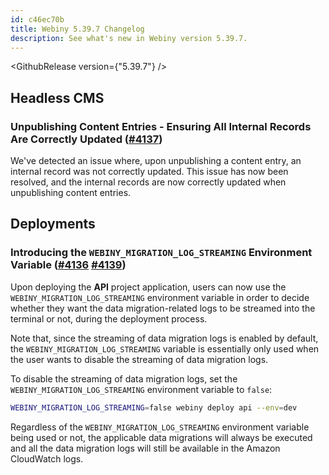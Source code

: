 ```yaml
---
id: c46ec70b
title: Webiny 5.39.7 Changelog
description: See what's new in Webiny version 5.39.7.
---
```



<GithubRelease version={"5.39.7"} />

## Headless CMS

### Unpublishing Content Entries - Ensuring All Internal Records Are Correctly Updated ([#4137](https://github.com/webiny/webiny-js/pull/4137))

We've detected an issue where, upon unpublishing a content entry, an internal record was not correctly updated. This issue has now been resolved, and the internal records are now correctly updated when unpublishing content entries.

## Deployments

### Introducing the `WEBINY_MIGRATION_LOG_STREAMING` Environment Variable ([#4136](https://github.com/webiny/webiny-js/pull/4136) [#4139](https://github.com/webiny/webiny-js/pull/4139))

Upon deploying the **API** project application, users can now use the `WEBINY_MIGRATION_LOG_STREAMING` environment variable in order to decide whether they want the data migration-related logs to be streamed into the terminal or not, during the deployment process.

Note that, since the streaming of data migration logs is enabled by default, the `WEBINY_MIGRATION_LOG_STREAMING` variable is essentially only used when the user wants to disable the streaming of data migration logs.

To disable the streaming of data migration logs, set the `WEBINY_MIGRATION_LOG_STREAMING` environment variable to `false`:

```bash
WEBINY_MIGRATION_LOG_STREAMING=false webiny deploy api --env=dev
```

<Alert type="info">

  Regardless of the `WEBINY_MIGRATION_LOG_STREAMING` environment variable being used or not, the applicable data migrations will always be executed and all the data migration logs will still be available in the Amazon CloudWatch logs.

</Alert>
